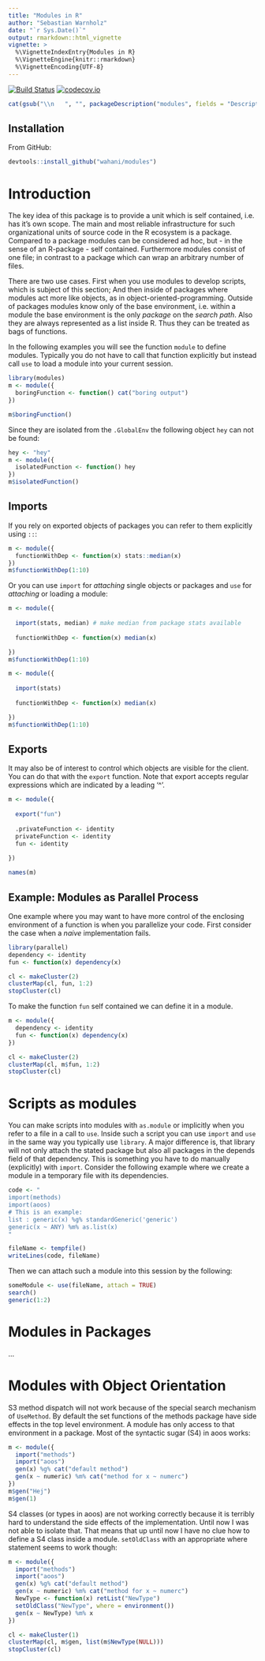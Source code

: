 ```yaml
---
title: "Modules in R"
author: "Sebastian Warnholz"
date: "`r Sys.Date()`"
output: rmarkdown::html_vignette
vignette: >
  %\VignetteIndexEntry{Modules in R}
  %\VignetteEngine{knitr::rmarkdown}
  %\VignetteEncoding{UTF-8}
---
```


[![Build Status](https://travis-ci.org/wahani/modules.png?branch=master)](https://travis-ci.org/wahani/modules)
[![codecov.io](https://codecov.io/github/wahani/modules/coverage.svg?branch=master)](https://codecov.io/github/wahani/modules?branch=master)

```r
cat(gsub("\\n   ", "", packageDescription("modules", fields = "Description")))
```

## Installation

From GitHub:

```r
devtools::install_github("wahani/modules")
```

# Introduction

The key idea of this package is to provide a unit which is self contained, i.e. 
has it's own scope. The main and most reliable infrastructure for such 
organizational units of source code in the R ecosystem is a package. Compared to
a package modules can be considered ad hoc, but - in the sense of an R-package -
self contained. Furthermore modules consist of one file; in contrast to a
package which can wrap an arbitrary number of files.

There are two use cases. First when you use modules to develop scripts, which is
subject of this section; And then inside of packages where modules act more like
objects, as in object-oriented-programming. Outside of packages modules know
only of the base environment, i.e. within a module the base environment is the
only *package* on the *search path*. Also they are always represented as a list
inside R. Thus they can be treated as bags of functions.

In the following examples you will see the function `module` to define modules.
Typically you do not have to call that function explicitly but instead call
`use` to load a module into your current session.

```r
library(modules)
m <- module({
  boringFunction <- function() cat("boring output")
})

m$boringFunction()
```

Since they are isolated from the `.GlobalEnv` the following object `hey` can not
be found:

```r
hey <- "hey"
m <- module({
  isolatedFunction <- function() hey
})
m$isolatedFunction()
```

## Imports

If you rely on exported objects of packages you can refer to them explicitly
using `::`:

```r
m <- module({
  functionWithDep <- function(x) stats::median(x)
})
m$functionWithDep(1:10)
```

Or you can use `import` for *attaching* single objects or packages and `use` for
*attaching* or loading a module:

```r
m <- module({
 
  import(stats, median) # make median from package stats available
  
  functionWithDep <- function(x) median(x)

})
m$functionWithDep(1:10)
```

```r
m <- module({
  
  import(stats)
  
  functionWithDep <- function(x) median(x)

})
m$functionWithDep(1:10)
```

## Exports

It may also be of interest to control which objects are visible for the client.
You can do that with the `export` function. Note that export accepts regular
expressions which are indicated by a leading '^'.

```r
m <- module({
  
  export("fun")
  
  .privateFunction <- identity
  privateFunction <- identity
  fun <- identity
  
})

names(m)
```

## Example: Modules as Parallel Process

One example where you may want to have more control of the enclosing environment 
of a function is when you parallelize your code. First consider the case when a 
*naive* implementation fails.

```r
library(parallel)
dependency <- identity
fun <- function(x) dependency(x) 

cl <- makeCluster(2)
clusterMap(cl, fun, 1:2)
stopCluster(cl)
```

To make the function `fun` self contained we can define it in a module. 

```r
m <- module({
  dependency <- identity
  fun <- function(x) dependency(x) 
})

cl <- makeCluster(2)
clusterMap(cl, m$fun, 1:2)
stopCluster(cl)
```


# Scripts as modules

You can make scripts into modules with `as.module` or implicitly when you refer
to a file in a call to `use`. Inside such a script you can use `import` and
`use` in the same way you typically use `library`. A major difference is, that
library will not only attach the stated package but also all packages in the 
depends field of that dependency. This is something you have to do manually
(explicitly) with `import`. Consider the following example where we create a
module in a temporary file with its dependencies.

```r
code <- "
import(methods)
import(aoos)
# This is an example:
list : generic(x) %g% standardGeneric('generic')
generic(x ~ ANY) %m% as.list(x)
"

fileName <- tempfile()
writeLines(code, fileName)
```

Then we can attach such a module into this session by the following:

```r
someModule <- use(fileName, attach = TRUE)
search()
generic(1:2)
```


# Modules in Packages

...


# Modules with Object Orientation

S3 method dispatch will not work because of the special search mechanism of
`UseMethod`. By default the set functions of the methods package have side
effects in the top level environment. A module has only access to that
environment in a package. Most of the syntactic sugar (S4) in aoos works:

```r
m <- module({
  import("methods")
  import("aoos")
  gen(x) %g% cat("default method")
  gen(x ~ numeric) %m% cat("method for x ~ numerc")
})
m$gen("Hej")
m$gen(1)
```

S4 classes (or types in aoos) are not working correctly because it is terribly
hard to understand the side effects of the implementation. Until now I was not
able to isolate that. That means that up until now I have no clue how to define
a S4 class inside a module. `setOldClass` with an appropriate where statement
seems to work though:

```r
m <- module({
  import("methods")
  import("aoos")
  gen(x) %g% cat("default method")
  gen(x ~ numeric) %m% cat("method for x ~ numerc")
  NewType <- function(x) retList("NewType")
  setOldClass("NewType", where = environment())
  gen(x ~ NewType) %m% x
})

cl <- makeCluster(1)
clusterMap(cl, m$gen, list(m$NewType(NULL)))
stopCluster(cl)
```
